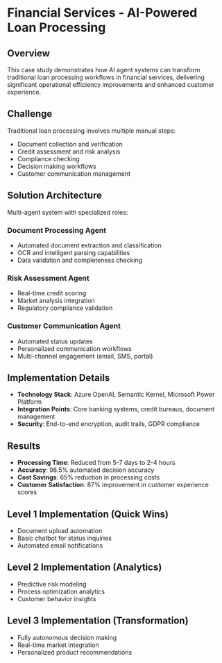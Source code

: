 # Financial Services - AI-Powered Loan Processing

## Overview
This case study demonstrates how AI agent systems can transform traditional loan processing workflows in financial services, delivering significant operational efficiency improvements and enhanced customer experience.

## Challenge
Traditional loan processing involves multiple manual steps:
- Document collection and verification
- Credit assessment and risk analysis
- Compliance checking
- Decision making workflows
- Customer communication management

## Solution Architecture
Multi-agent system with specialized roles:

### Document Processing Agent
- Automated document extraction and classification
- OCR and intelligent parsing capabilities
- Data validation and completeness checking

### Risk Assessment Agent
- Real-time credit scoring
- Market analysis integration
- Regulatory compliance validation

### Customer Communication Agent
- Automated status updates
- Personalized communication workflows
- Multi-channel engagement (email, SMS, portal)

## Implementation Details
- **Technology Stack**: Azure OpenAI, Semantic Kernel, Microsoft Power Platform
- **Integration Points**: Core banking systems, credit bureaus, document management
- **Security**: End-to-end encryption, audit trails, GDPR compliance

## Results
- **Processing Time**: Reduced from 5-7 days to 2-4 hours
- **Accuracy**: 98.5% automated decision accuracy
- **Cost Savings**: 65% reduction in processing costs
- **Customer Satisfaction**: 87% improvement in customer experience scores

## Level 1 Implementation (Quick Wins)
- Document upload automation
- Basic chatbot for status inquiries
- Automated email notifications

## Level 2 Implementation (Analytics)
- Predictive risk modeling
- Process optimization analytics
- Customer behavior insights

## Level 3 Implementation (Transformation)
- Fully autonomous decision making
- Real-time market integration
- Personalized product recommendations